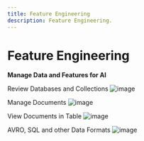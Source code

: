 ```yaml
---
title: Feature Engineering
description: Feature Engineering.
---
```


# Feature Engineering

**Manage Data and Features for AI**

Review Databases and Collections
![image](/images/configuration/data/fe.png)

Manage Documents
![image](/images/configuration/data/fe-documents.png)

View Documents in Table
![image](/images/configuration/data/fe-table.png)

AVRO, SQL and other Data Formats
![image](/images/configuration/data/fe-details.png)
